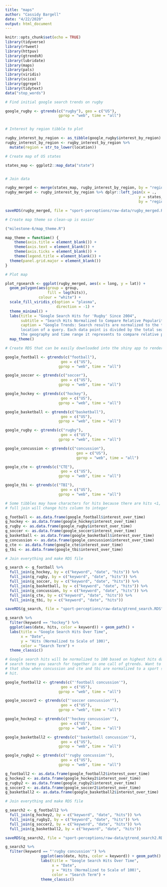 ```yaml
---
title: "maps"
author: "Cassidy Bargell"
date: "4/22/2020"
output: html_document
---
```


```r
knitr::opts_chunk$set(echo = TRUE)
library(tidyverse)
library(rtweet)
library(httpuv)
library(gtrendsR)
library(lubridate)
library(maps)
library(pals)
library(viridis)
library(scico)
library(ggrepel)
library(tidytext)
data("stop_words")
```

```r

# Find initial google search trends on rugby 

google_rugby <- gtrends(c("rugby"), geo = c("US"),
                        gprop = "web", time = "all")


# Interest by region tibble to plot

rugby_interest_by_region <- as_tibble(google_rugby$interest_by_region)
rugby_interest_by_region <- rugby_interest_by_region %>% 
  mutate(region = str_to_lower(location))

# Create map of US states

states_map <- ggplot2::map_data("state")


# Join data

rugby_merged <- merge(states_map, rugby_interest_by_region, by = "region")
rugby_merged <- rugby_interest_by_region %>% dplyr::left_join(x = ., 
                                                            y = states_map, 
                                                            by = "region")

saveRDS(rugby_merged, file = "sport-perceptions/raw-data/rugby_merged.RDS")

# Create map theme so clean-up is easier

("milestone-6/map_theme.R")

map_theme = function() {
    theme(axis.title = element_blank()) +
    theme(axis.text = element_blank()) +
    theme(axis.ticks = element_blank()) + 
    theme(legend.title = element_blank()) +
  theme(panel.grid.major = element_blank())
}

# Plot map 

plot_rgsearch <- ggplot(rugby_merged, aes(x = long, y = lat)) +
  geom_polygon(aes(group = group, 
                   fill = log(hits)), 
               colour = "white") +
  scale_fill_viridis_c(option = "plasma",
                       direction = -1) +
  theme_minimal() + 
  labs(title = "Google Search Hits for 'Rugby' Since 2004", 
       subtitle = "Search Hits Normalized to Compare Relative Popularity",
       caption = "Google Trends: Search results are normalized to the time and
       location of a query. Each data point is divided by the total searches of
       the geography and time range it represents to compare relative popularity.") +
  map_theme()
```

```r

# Create RDS that can be easily downloaded into the shiny app to render plots.

google_football <- gtrends(c("football"), 
                         geo = c("US"),
                        gprop = "web", time = "all")

google_soccer <- gtrends(c("soccer"), 
                         geo = c("US"),
                        gprop = "web", time = "all")

google_hockey <- gtrends(c("hockey"), 
                         geo = c("US"),
                        gprop = "web", time = "all")

google_basketball <- gtrends(c("basketball"), 
                         geo = c("US"),
                        gprop = "web", time = "all")

google_rugby <- gtrends(c("rugby"), 
                         geo = c("US"),
                        gprop = "web", time = "all")

google_concussion <- gtrends(c("concussion"),
                                geo = c("US"),
                                gprop = "web", time = "all")

google_cte <- gtrends(c("CTE"), 
                         geo = c("US"),
                        gprop = "web", time = "all")

google_tbi <- gtrends(c("TBI"), 
                         geo = c("US"),
                        gprop = "web", time = "all")

# Some tibbles may have characters for hits because there are hits <1, in order to
# full join will change hits column to integer

g_football <- as.data.frame(google_football$interest_over_time)
g_hockey <- as.data.frame(google_hockey$interest_over_time)
g_rugby <- as.data.frame(google_rugby$interest_over_time)
g_soccer <- as.data.frame(google_soccer$interest_over_time)
g_basketball <- as.data.frame(google_basketball$interest_over_time)
g_concussion <- as.data.frame(google_concussion$interest_over_time)
g_cte <- as.data.frame(google_cte$interest_over_time)
g_tbi <- as.data.frame(google_tbi$interest_over_time)

# Join everything and make RDS file

g_search <- g_football %>%
  full_join(g_hockey, by = c("keyword", "date", "hits")) %>%
  full_join(g_rugby, by = c("keyword", "date", "hits")) %>%
  full_join(g_soccer, by = c("keyword", "date", "hits")) %>%
  full_join(g_basketball, by = c("keyword", "date", "hits")) %>%
  full_join(g_concussion, by = c("keyword", "date", "hits")) %>%
  full_join(g_cte, by = c("keyword", "date", "hits")) %>%
  full_join(g_tbi, by = c("keyword", "date", "hits"))

saveRDS(g_search, file = "sport-perceptions/raw-data/gtrend_search.RDS")

g_search %>%
  filter(keyword == "hockey") %>%
  ggplot(aes(date, hits, color = keyword)) + geom_path() + 
  labs(title = "Google Search Hits Over Time",
       x = "Date",
       y = "Hits (Normalized to Scale of 100)",
       color = "Search Term") +
  theme_classic()
```

```r

# Google search hits will be normalized to 100 based on highest hits day of the
# search terms you search for together in one call of gtrends. Want to add plots
# that show when concussion and cte and tbi are normalized to a sport search
# hit.

google_football2 <- gtrends(c("'football concussion'"), 
                         geo = c("US"),
                        gprop = "web", time = "all")

google_soccer2 <- gtrends(c("'soccer concussion'"), 
                         geo = c("US"),
                        gprop = "web", time = "all")

google_hockey2 <- gtrends(c("'hockey concussion'"), 
                         geo = c("US"),
                        gprop = "web", time = "all")

google_basketball2 <- gtrends(c("'basketball concussion'"), 
                         geo = c("US"),
                        gprop = "web", time = "all")

google_rugby2 <- gtrends(c("'rugby concussion'"), 
                         geo = c("US"),
                        gprop = "web", time = "all")

g_football2 <- as.data.frame(google_football2$interest_over_time)
g_hockey2 <- as.data.frame(google_hockey2$interest_over_time)
g_rugby2 <- as.data.frame(google_rugby2$interest_over_time)
g_soccer2 <- as.data.frame(google_soccer2$interest_over_time)
g_basketball2 <- as.data.frame(google_basketball2$interest_over_time)

# Join everything and make RDS file

g_search2 <- g_football2 %>%
  full_join(g_hockey2, by = c("keyword", "date", "hits")) %>%
  full_join(g_rugby2, by = c("keyword", "date", "hits")) %>%
  full_join(g_soccer2, by = c("keyword", "date", "hits")) %>%
  full_join(g_basketball2, by = c("keyword", "date", "hits")) 

saveRDS(g_search2, file = "sport-perceptions/raw-data/gtrend_search2.RDS")

g_search2 %>%
  filter(keyword == "'rugby concussion'") %>%
                ggplot(aes(date, hits, color = keyword)) + geom_path() +
                labs(title = "Google Search Hits Over Time",
                     x = "Date",
                     y = "Hits (Normalized to Scale of 100)",
                     color = "Search Term") +
                theme_classic()

```

